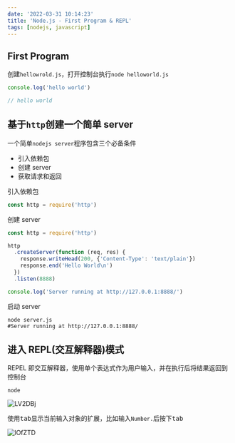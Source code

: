 ```yaml
---
date: '2022-03-31 10:14:23'
title: 'Node.js - First Program & REPL'
tags: [nodejs, javascript]
---
```


## First Program

创建`hellowrold.js`，打开控制台执行`node helloworld.js`

```js
console.log('hello world')

// hello world
```

## 基于`http`创建一个简单 server

一个简单`nodejs server`程序包含三个必备条件

- 引入依赖包
- 创建 server
- 获取请求和返回

引入依赖包

```js
const http = require('http')
```

创建 server

```js
const http = require('http')

http
  .createServer(function (req, res) {
    response.writeHead(200, {'Content-Type': 'text/plain'})
    response.end('Hello World\n')
  })
  .listen(8888)

console.log('Server running at http://127.0.0.1:8888/')
```

启动 server

```shell
node server.js
#Server running at http://127.0.0.1:8888/
```

## 进入 REPL(交互解释器)模式

REPEL 即交互解释器，使用单个表达式作为用户输入，并在执行后将结果返回到控制台

```shell
node
```

![LV2DBj](https://cdn.jsdelivr.net/gh/manonicu/pics@master/uPic/LV2DBj.png)

使用<kbd>tab</kbd>显示当前输入对象的扩展，比如输入`Number.`后按下<kbd>tab</kbd>

![lOfZTD](https://cdn.jsdelivr.net/gh/manonicu/pics@master/uPic/lOfZTD.png)
